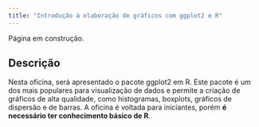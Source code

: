 ```yaml
---
title: "Introdução à elaboração de gráficos com ggplot2 e R"
---
```


::: {.callout-warning}
Página em construção.
:::



## Descrição

Nesta oficina, será apresentado o pacote ggplot2 em R. Este pacote é um dos mais populares para visualização de dados e permite a criação de gráficos de alta qualidade, como histogramas, boxplots, gráficos de dispersão e de barras. A oficina é voltada para iniciantes, porém **é necessário ter conhecimento básico de R**.